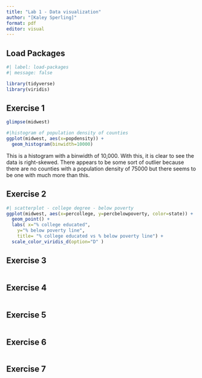 ```yaml
---
title: "Lab 1 - Data visualization"
author: "[Kaley Sperling]"
format: pdf
editor: visual
---
```


## Load Packages

```r
#| label: load-packages
#| message: false

library(tidyverse)
library(viridis)
```

## Exercise 1

```r

glimpse(midwest)
```

```r
#|histogram of population density of counties
ggplot(midwest, aes(x=popdensity)) +
  geom_histogram(binwidth=10000)
```

This is a histogram with a binwidth of 10,000. With this, it is clear to see the data is right-skewed. There appears to be some sort of outlier because there are no counties with a population density of 75000 but there seems to be one with much more than this.

## Exercise 2

```r
#| scatterplot - college degree - below poverty
ggplot(midwest, aes(x=percollege, y=percbelowpoverty, color=state)) +
  geom_point() +
  labs( x="% college educated",
    y="% below poverty line",
    title= "% college educated vs % below poverty line") +
  scale_color_viridis_d(option="D" )
```

## Exercise 3

```r

```

## Exercise 4

```r

```

## Exercise 5

```r

```

## Exercise 6

```r

```

## Exercise 7

```r

```
